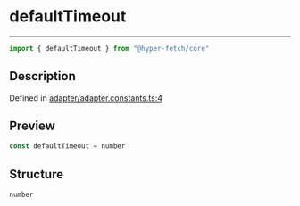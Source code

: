 

# defaultTimeout

<div class="api-docs__separator" data-reactroot="">

---

</div><div class="api-docs__import" data-reactroot="">

```ts
import { defaultTimeout } from "@hyper-fetch/core"
```

</div><div class="api-docs__section">

## Description

</div><div class="api-docs__description"><span class="api-docs__do-not-parse">



</span></div><p class="api-docs__definition">

Defined in [adapter/adapter.constants.ts:4](https://github.com/BetterTyped/hyper-fetch/blob/cc329b91/packages/core/src/adapter/adapter.constants.ts#L4)

</p><div class="api-docs__section">

## Preview

</div><div class="api-docs__preview var">

```ts
const defaultTimeout = number
```

</div><div class="api-docs__section">

## Structure

</div><div class="api-docs__returns">

```ts
number
```

</div>